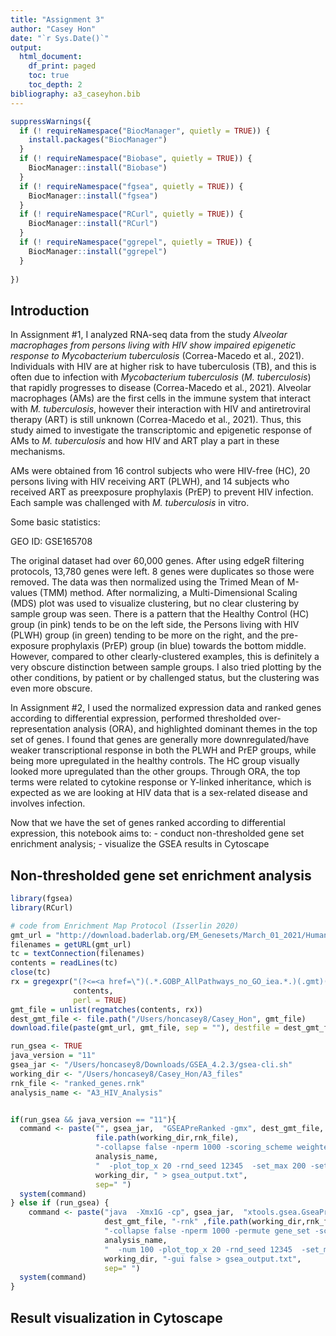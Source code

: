 ```yaml
---
title: "Assignment 3"
author: "Casey Hon"
date: "`r Sys.Date()`"
output:
  html_document:
    df_print: paged
    toc: true
    toc_depth: 2
bibliography: a3_caseyhon.bib
---
```

```r
suppressWarnings({
  if (! requireNamespace("BiocManager", quietly = TRUE)) {
    install.packages("BiocManager")
  }
  if (! requireNamespace("Biobase", quietly = TRUE)) {
    BiocManager::install("Biobase")
  }
  if (! requireNamespace("fgsea", quietly = TRUE)) {
    BiocManager::install("fgsea")
  }
  if (! requireNamespace("RCurl", quietly = TRUE)) {
    BiocManager::install("RCurl")
  }
  if (! requireNamespace("ggrepel", quietly = TRUE)) {
    BiocManager::install("ggrepel")
  }
  
})
```
## Introduction
In Assignment #1, I analyzed RNA-seq data from the study *Alveolar macrophages from persons living with HIV show impaired epigenetic response to Mycobacterium tuberculosis* (Correa-Macedo et al., 2021). Individuals with HIV are at higher risk to have tuberculosis (TB), and this is often due to infection with *Mycobacterium tuberculosis* (*M. tuberculosis*) that rapidly progresses to disease (Correa-Macedo et al., 2021). Alveolar macrophages (AMs) are the first cells in the immune system that interact with *M. tuberculosis*, however their interaction with HIV and antiretroviral therapy (ART) is still unknown (Correa-Macedo et al., 2021). Thus, this study aimed to investigate the transcriptomic and epigenetic response of AMs to *M. tuberculosis* and how HIV and ART play a part in these mechanisms.

AMs were obtained from 16 control subjects who were HIV-free (HC), 20 persons living with HIV receiving ART (PLWH), and 14 subjects who received ART as preexposure prophylaxis (PrEP) to prevent HIV infection. Each sample was challenged with *M. tuberculosis* in vitro. 

Some basic statistics:

GEO ID: GSE165708

The original dataset had over 60,000 genes. After using edgeR filtering protocols, 13,780 genes were left. 8 genes were duplicates so those were removed. The data was then normalized using the Trimed Mean of M-values (TMM) method. After normalizing, a Multi-Dimensional Scaling (MDS) plot was used to visualize clustering, but no clear clustering by sample group was seen. There is a pattern that the Healthy Control (HC) group (in pink) tends to be on the left side, the Persons living with HIV (PLWH) group (in green) tending to be more on the right, and the pre-exposure prophylaxis (PrEP) group (in blue) towards the bottom middle. However, compared to other clearly-clustered examples, this is definitely a very obscure distinction between sample groups. I also tried plotting by the other conditions, by patient or by challenged status, but the clustering was even more obscure.

In Assignment #2, I used the normalized expression data and ranked genes according to differential expression, performed thresholded over-representation analysis (ORA), and highlighted dominant themes in the top set of genes. I found that genes are generally more downregulated/have weaker transcriptional response in both the PLWH and PrEP groups, while being more upregulated in the healthy controls. The HC group visually looked more upregulated than the other groups. Through ORA, the top terms were related to cytokine response or Y-linked inheritance, which is expected as we are looking at HIV data that is a sex-related disease and involves infection.

Now that we have the set of genes ranked according to differential expression, this notebook aims to:
- conduct non-thresholded gene set enrichment analysis;
- visualize the GSEA results in Cytoscape

## Non-thresholded gene set enrichment analysis
```r
library(fgsea)
library(RCurl)

# code from Enrichment Map Protocol (Isserlin 2020)
gmt_url = "http://download.baderlab.org/EM_Genesets/March_01_2021/Human/symbol/"
filenames = getURL(gmt_url)
tc = textConnection(filenames)
contents = readLines(tc)
close(tc)
rx = gregexpr("(?<=<a href=\")(.*.GOBP_AllPathways_no_GO_iea.*.)(.gmt)(?=\">)",
              contents,
              perl = TRUE)
gmt_file = unlist(regmatches(contents, rx))
dest_gmt_file <- file.path("/Users/honcasey8/Casey_Hon", gmt_file)
download.file(paste(gmt_url, gmt_file, sep = ""), destfile = dest_gmt_file)

run_gsea <- TRUE
java_version = "11"
gsea_jar <- "/Users/honcasey8/Downloads/GSEA_4.2.3/gsea-cli.sh"
working_dir <- "/Users/honcasey8/Casey_Hon/A3_files"
rnk_file <- "ranked_genes.rnk"
analysis_name <- "A3_HIV_Analysis"


if(run_gsea && java_version == "11"){
  command <- paste("", gsea_jar,  "GSEAPreRanked -gmx", dest_gmt_file, "-rnk",
                   file.path(working_dir,rnk_file), 
                   "-collapse false -nperm 1000 -scoring_scheme weighted -rpt_label ", 
                   analysis_name,
                   "  -plot_top_x 20 -rnd_seed 12345  -set_max 200 -set_min 15 -zip_report false -out",
                   working_dir, " > gsea_output.txt",
                   sep=" ")
  system(command)
} else if (run_gsea) {
    command <- paste("java  -Xmx1G -cp", gsea_jar,  "xtools.gsea.GseaPreranked -gmx",
                     dest_gmt_file, "-rnk" ,file.path(working_dir,rnk_file), 
                     "-collapse false -nperm 1000 -permute gene_set -scoring_scheme weighted -rpt_label ",
                     analysis_name,
                     "  -num 100 -plot_top_x 20 -rnd_seed 12345  -set_max 200 -set_min 15 -zip_report false -out" ,
                     working_dir, "-gui false > gsea_output.txt",
                     sep=" ")
  system(command)
}

```


## Result visualization in Cytoscape








